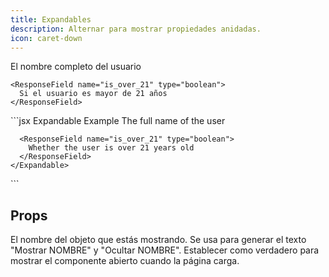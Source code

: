 ```yaml
---
title: Expandables
description: Alternar para mostrar propiedades anidadas.
icon: caret-down
---
```


<ResponseField name="user" type="User Object">
  <Expandable title="properties">
    <ResponseField name="full_name" type="string">
      El nombre completo del usuario
    </ResponseField>

    <ResponseField name="is_over_21" type="boolean">
      Si el usuario es mayor de 21 años
    </ResponseField>
  </Expandable>
</ResponseField>

<RequestExample>
  ```jsx Expandable Example
  <ResponseField name="user" type="User Object">
    <Expandable title="properties">
      <ResponseField name="full_name" type="string">
        The full name of the user
      </ResponseField>

      <ResponseField name="is_over_21" type="boolean">
        Whether the user is over 21 years old
      </ResponseField>
    </Expandable>
  </ResponseField>
  ```
</RequestExample>

## Props

<ResponseField name="title" type="string">
  El nombre del objeto que estás mostrando. Se usa para generar el texto "Mostrar NOMBRE" y "Ocultar NOMBRE".
</ResponseField>

<ResponseField name="defaultOpen" type="boolean" default="false">
  Establecer como verdadero para mostrar el componente abierto cuando la página carga.
</ResponseField>
